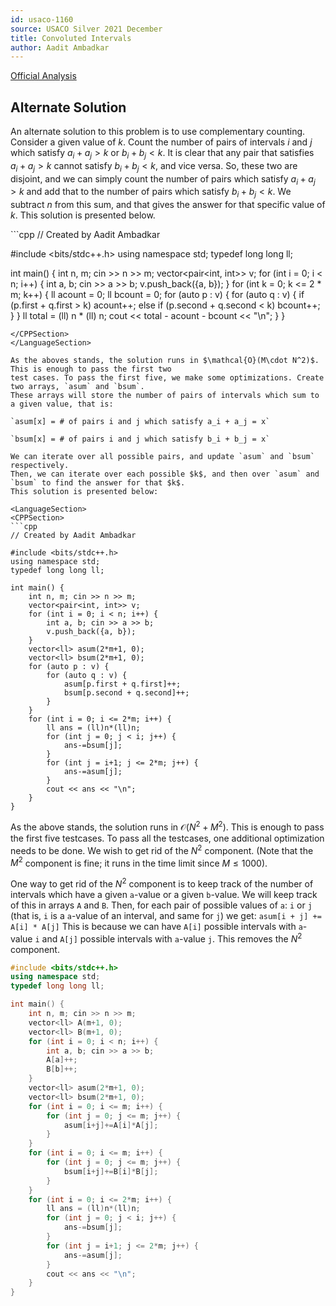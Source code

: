 ```yaml
---
id: usaco-1160
source: USACO Silver 2021 December
title: Convoluted Intervals
author: Aadit Ambadkar
---
```


[Official Analysis](http://usaco.org/current/data/sol_prob3_silver_dec21.html)

## Alternate Solution
An alternate solution to this problem is to use complementary counting. Consider a given value of $k$. 
Count the number of pairs of intervals $i$ and $j$ which satisfy $a_i + a_j > k$ or $b_i + b_j < k$. It is clear that 
any pair that satisfies $a_i + a_j > k$ cannot satisfy $b_i + b_j < k$, and vice versa. So, these two are 
disjoint, and we can simply count the number of pairs which satisfy $a_i + a_j > k$ and add that to the 
number of pairs which satisfy $b_i + b_j < k$. We subtract $n$ from this sum, and that gives the answer for
that specific value of $k$. This solution is presented below.

<LanguageSection>
<CPPSection>
```cpp
// Created by Aadit Ambadkar
	
#include <bits/stdc++.h>
using namespace std;
typedef long long ll;

int main() {
	int n, m; cin >> n >> m;
	vector<pair<int, int>> v;
	for (int i = 0; i < n; i++) {
		int a, b; cin >> a >> b;
		v.push_back({a, b});
	}
	for (int k = 0; k <= 2 * m; k++) {
		ll acount = 0;
		ll bcount = 0;
		for (auto p : v) {
			for (auto q : v) {
				if (p.first + q.first > k) acount++;
				else if (p.second + q.second < k) bcount++;
			}
		}
		ll total = (ll) n * (ll) n;
		cout << total - acount - bcount << "\n";
	}
}
```
</CPPSection>
</LanguageSection>

As the aboves stands, the solution runs in $\mathcal{O}(M\cdot N^2)$. This is enough to pass the first two
test cases. To pass the first five, we make some optimizations. Create two arrays, `asum` and `bsum`.
These arrays will store the number of pairs of intervals which sum to a given value, that is:

`asum[x] = # of pairs i and j which satisfy a_i + a_j = x`

`bsum[x] = # of pairs i and j which satisfy b_i + b_j = x`

We can iterate over all possible pairs, and update `asum` and `bsum` respectively.
Then, we can iterate over each possible $k$, and then over `asum` and `bsum` to find the answer for that $k$.
This solution is presented below:

<LanguageSection>
<CPPSection>
```cpp
// Created by Aadit Ambadkar
	
#include <bits/stdc++.h>
using namespace std;
typedef long long ll;

int main() {
    int n, m; cin >> n >> m;
    vector<pair<int, int>> v;
    for (int i = 0; i < n; i++) {
        int a, b; cin >> a >> b;
        v.push_back({a, b});
    }
    vector<ll> asum(2*m+1, 0);
    vector<ll> bsum(2*m+1, 0);
	for (auto p : v) {
		for (auto q : v) {
			asum[p.first + q.first]++;
			bsum[p.second + q.second]++;
		}
	}
    for (int i = 0; i <= 2*m; i++) {
        ll ans = (ll)n*(ll)n;
        for (int j = 0; j < i; j++) {
            ans-=bsum[j];
        }
        for (int j = i+1; j <= 2*m; j++) {
            ans-=asum[j];
        }
        cout << ans << "\n";
    }
}
```
</CPPSection>
</LanguageSection>
	
As the above stands, the solution runs in $\mathcal{O}(N^2 + M^2)$. This is enough to pass the first five testcases.
To pass all the testcases, one additional optimization needs to be done. We wish to get rid of the $N^2$ component.
(Note that the $M^2$ component is fine; it runs in the time limit since $M \le 1000$).
	
One way to get rid of the $N^2$ component is to keep track of the number of intervals which have a given `a`-value or
a given `b`-value. We will keep track of this in arrays `A` and `B`. Then, for each pair of possible values of `a`: `i` or `j` 
(that is, `i` is a `a`-value of an interval, and same for `j`) we get:
`asum[i + j] += A[i] * A[j]`
This is because we can have `A[i]` possible intervals with `a`-value `i` and `A[j]` possible intervals with `a`-value `j`.
This removes the $N^2$ component.
<LanguageSection>
<CPPSection>
```cpp
#include <bits/stdc++.h>
using namespace std;
typedef long long ll;

int main() {
    int n, m; cin >> n >> m;
    vector<ll> A(m+1, 0);
    vector<ll> B(m+1, 0);
    for (int i = 0; i < n; i++) {
        int a, b; cin >> a >> b;
        A[a]++;
        B[b]++;
    }
    vector<ll> asum(2*m+1, 0);
    vector<ll> bsum(2*m+1, 0);
    for (int i = 0; i <= m; i++) {
        for (int j = 0; j <= m; j++) {
            asum[i+j]+=A[i]*A[j];
        }
    }
    for (int i = 0; i <= m; i++) {
        for (int j = 0; j <= m; j++) {
            bsum[i+j]+=B[i]*B[j];
        }
    }
    for (int i = 0; i <= 2*m; i++) {
        ll ans = (ll)n*(ll)n;
        for (int j = 0; j < i; j++) {
            ans-=bsum[j];
        }
        for (int j = i+1; j <= 2*m; j++) {
            ans-=asum[j];
        }
        cout << ans << "\n";
    }
}
```
</CPPSection>
</LanguageSection>	

